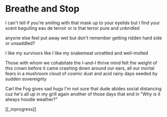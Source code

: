 # Breathe and Stop

I can't tell if you're smiling
with that mask up to your eyelids
but I find your scent beguiling
eau de terroir
or is that terror
pure and unbridled

anyone else feel put away wet
but don't remember getting
ridden hard
side or unsaddled?

I like my survivors
like I like my snakemeat
unrattled and well-molted

Those with whom we cohabitate
the I-and-I thrive mind
felt the weight of this crown
before it came crashing down
around our ears,
all our mortal fears
in a mushroom cloud of cosmic dust
and acid rainy days
seeded by sudden sovereignty

Carl the Fog gives sad hugs
I'm not sure that dude abides
social distancing
cuz he's all up in my grill again
another of those days that end in "Why
is it always hoodie weather?"

[[_inprogress]]
